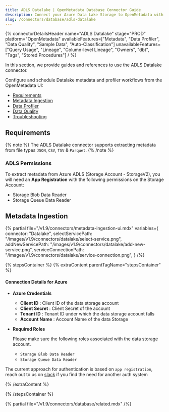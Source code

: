 ```yaml
---
title: ADLS Datalake | OpenMetadata Database Connector Guide
description: Connect your Azure Data Lake Storage to OpenMetadata with our ADLS connector. Simple setup guide, configuration steps, and metadata extraction tips.
slug: /connectors/database/adls-datalake
---
```







{% connectorDetailsHeader
name="ADLS Datalake"
stage="PROD"
platform="OpenMetadata"
availableFeatures=["Metadata", "Data Profiler", "Data Quality", "Sample Data", "Auto-Classification"]
unavailableFeatures=["Query Usage", "Lineage", "Column-level Lineage", "Owners", "dbt", "Tags", "Stored Procedures"]
/ %}

In this section, we provide guides and references to use the ADLS Datalake connector.

Configure and schedule Datalake metadata and profiler workflows from the OpenMetadata UI:
- [Requirements](#requirements)
- [Metadata Ingestion](#metadata-ingestion)
- [Data Profiler](/how-to-guides/data-quality-observability/profiler/workflow)
- [Data Quality](/how-to-guides/data-quality-observability/quality)
- [Troubleshooting](/connectors/database/adls-datalake/troubleshooting)

<IngestionModeTiles yamlPath="/snippets/connectors/database/adls-datalake/yaml" />

## Requirements

{% note %}
The ADLS Datalake connector supports extracting metadata from file types `JSON`, `CSV`, `TSV` & `Parquet`.
{% /note %}

### ADLS Permissions

To extract metadata from Azure ADLS (Storage Account - StorageV2), you will need an **App Registration** with the following
permissions on the Storage Account:
- Storage Blob Data Reader
- Storage Queue Data Reader

## Metadata Ingestion

{% partial 
  file="/v1.9/connectors/metadata-ingestion-ui.mdx" 
  variables={
    connector: "Datalake", 
    selectServicePath: "/images/v1.9/connectors/datalake/select-service.png",
    addNewServicePath: "/images/v1.9/connectors/datalake/add-new-service.png",
    serviceConnectionPath: "/images/v1.9/connectors/datalake/service-connection.png",
} 
/%}

{% stepsContainer %}
{% extraContent parentTagName="stepsContainer" %}

#### Connection Details for Azure

- **Azure Credentials**

  - **Client ID** : Client ID of the data storage account
  - **Client Secret** : Client Secret of the account
  - **Tenant ID** : Tenant ID under which the data storage account falls
  - **Account Name** : Account Name of the data Storage

- **Required Roles**

  Please make sure the following roles associated with the data storage account.
   - `Storage Blob Data Reader`
   - `Storage Queue Data Reader`

The current approach for authentication is based on `app registration`, reach out to us on [slack](https://slack.open-metadata.org/) if you find the need for another auth system

<AdvancedConfiguration />

{% /extraContent %}

<TestConnection />

<ConfigureIngestion />

<IngestionScheduleAndDeploy />

{% /stepsContainer %}

{% partial file="/v1.9/connectors/database/related.mdx" /%}
